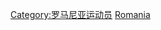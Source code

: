 {{Commonscat|Tennis players from Romania}}

[[Category:罗马尼亚运动员|Category:罗马尼亚运动员]]
[[Category:各國網球運動員|Romania]]